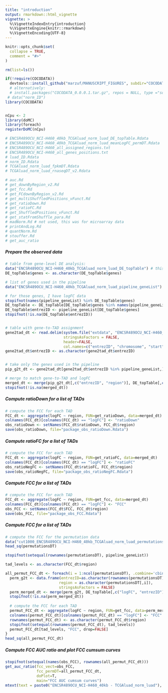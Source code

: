```yaml
---
title: "introduction"
output: rmarkdown::html_vignette
vignette: >
  %\VignetteIndexEntry{introduction}
  %\VignetteEngine{knitr::rmarkdown}
  %\VignetteEncoding{UTF-8}
---
```


```r
knitr::opts_chunk$set(
  collapse = TRUE,
  comment = "#>"
)
```

```r

rm(list=ls())

if(!require(COCODATA))
  devtools::install_github("marzuf/MANUSCRIPT_FIGURES", subdir="COCODATA")
  # alternatively: 
  # install.packages("COCODATA_0.0.0.1.tar.gz", repos = NULL, type ="source")
 # data("norm_ID")
library(COCODATA)


nCpu <- 2
library(doMC)
library(foreach)
registerDoMC(nCpu)
```

``` r
# ENCSR489OCU_NCI-H460_40kb_TCGAluad_norm_luad_DE_topTable.Rdata
# ENCSR489OCU_NCI-H460_40kb_TCGAluad_norm_luad_meanLogFC_permDT.Rdata
# ENCSR489OCU_NCI-H460_all_assigned_regions.txt
# ENCSR489OCU_NCI-H460_all_genes_positions.txt
# luad_ID.Rdata
# norm_ID.Rdata
# TCGAluad_norm_luad_fpkmDT.Rdata
# TCGAluad_norm_luad_rnaseqDT_v2.Rdata


```



``` r
# auc.Rd
# get_downByRegion_v2.Rd
# get_fcc.Rd
# get_FCdownByRegion_v2.Rd
# get_multiShuffledPositions_vFunct.Rd
# get_ratioDown.Rd
# get_ratioFC.Rd
# get_ShuffledPositions_vFunct.Rd
# get_statFromShuffle_para.Rd
# madNorm.Rd # not used, this was for microarray data
# printAndLog.Rd
# quantNorm.Rd
# stouffer.Rd
# get_auc_ratio
``` 

##### Prepare the observed data
``` r
# table from gene-level DE analysis:
data("ENCSR489OCU_NCI-H460_40kb_TCGAluad_norm_luad_DE_topTable") # this loads DE_topTable
DE_topTable$genes <- as.character(DE_topTable$genes)

# list of genes used in the pipeline
data("ENCSR489OCU_NCI-H460_40kb_TCGAluad_norm_luad_pipeline_geneList") # this loads pipeline_geneList.Rdata

# for those genes, I have logFC data
stopifnot(names(pipeline_geneList) %in% DE_topTable$genes)
DE_topTable <- DE_topTable[DE_topTable$genes %in% names(pipeline_geneList),]
DE_topTable$entrezID <- pipeline_geneList[DE_topTable$genes]
stopifnot(!is.na(DE_topTable$entrezID))


# table with gene-to-TAD assignment
gene2tad_dt <- read.delim(system.file("extdata", "ENCSR489OCU_NCI-H460_all_genes_positions.txt", package = "COCODATA"),
                          stringsAsFactors = FALSE,
                          header=FALSE, 
                          col.names=c("entrezID", "chromosome", "start", "end", "region"))
gene2tad_dt$entrezID <- as.character(gene2tad_dt$entrezID)


# take only the genes used in the pipeline
pip_g2t_dt <- gene2tad_dt[gene2tad_dt$entrezID %in% pipeline_geneList,]

# merge to match gene-to-TAD and logFC
merged_dt <- merge(pip_g2t_dt[,c("entrezID", "region")], DE_topTable[,c("logFC", "entrezID")], by="entrezID", all.x=TRUE, all.y=FALSE)
stopifnot(!is.na(merged_dt))
``` 

##### Compute ratioDown for a list of TADs
``` r
# compute the FCC for each TAD
FCC_dt <- aggregate(logFC ~ region, FUN=get_ratioDown, data=merged_dt)
colnames(FCC_dt)[colnames(FCC_dt) == "logFC"] <- "ratioDown"
obs_ratioDown <- setNames(FCC_dt$ratioDown, FCC_dt$region)
save(obs_ratioDown, file="package_obs_ratioDown.Rdata")
``` 

##### Compute ratioFC for a list of TADs
``` r
# compute the FCC for each TAD
FCC_dt <- aggregate(logFC ~ region, FUN=get_ratioFC, data=merged_dt)
colnames(FCC_dt)[colnames(FCC_dt) == "logFC"] <- "ratioFC"
obs_ratioNegFC <- setNames(FCC_dt$ratioFC, FCC_dt$region)
save(obs_ratioNegFC, file="package_obs_ratioNegFC.Rdata")
``` 

##### Compute FCC for a list of TADs
``` r
# compute the FCC for each TAD
FCC_dt <- aggregate(logFC ~ region, FUN=get_fcc, data=merged_dt)
colnames(FCC_dt)[colnames(FCC_dt) == "logFC"] <- "FCC"
obs_FCC <- setNames(FCC_dt$FCC, FCC_dt$region)
save(obs_FCC, file="package_obs_FCC.Rdata")
``` 

##### Compute FCC for a list of TADs
``` r

# compute the FCC for the permutation data
data("cut1000_ENCSR489OCU_NCI-H460_40kb_TCGAluad_norm_luad_permutationsDT") # this loads permutationsDT
head_sq(permutationsDT)

stopifnot(setequal(rownames(permutationsDT), pipeline_geneList))

tad_levels <- as.character(FCC_dt$region)

all_permut_FCC_dt <- foreach(i = 1:ncol(permutationsDT), .combine='cbind') %dopar% {
  perm_g2t <- data.frame(entrezID=as.character(rownames(permutationsDT)),
                        region = as.character(permutationsDT[,i]),
                        stringsAsFactors = FALSE)
  perm_merged_dt <- merge(perm_g2t, DE_topTable[,c("logFC", "entrezID")], by="entrezID", all.x=TRUE, all.y=FALSE)
  stopifnot(!is.na(perm_merged_dt))
  
  # compute the FCC for each TAD
  permut_FCC_dt <- aggregate(logFC ~ region, FUN=get_fcc, data=perm_merged_dt)
  colnames(permut_FCC_dt)[colnames(permut_FCC_dt) == "logFC"] <- "FCC"
  rownames(permut_FCC_dt) <- as.character(permut_FCC_dt$region)
  stopifnot(setequal(rownames(permut_FCC_dt), tad_levels))
  permut_FCC_dt[tad_levels, "FCC", drop=FALSE]
}
head_sq(all_permut_FCC_dt)
``` 

##### Compute FCC AUC ratio and plot FCC cumsum curves

``` r
stopifnot(setequal(names(obs_FCC), rownames(all_permut_FCC_dt)))
get_auc_ratio(fcc_vect=obs_FCC, 
              fcc_permDT=all_permut_FCC_dt, 
              doPlot=T, 
              main="FCC AUC cumsum curves")
mtext(text = paste0("ENCSR489OCU_NCI-H460_40kb - TCGAluad_norm_luad"), side=3)
``` 
